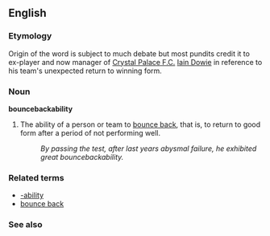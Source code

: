 ==English==

===Etymology===
Origin of the word is subject to much debate but most pundits credit it to ex-player and now manager of [[Crystal Palace F.C.]] [[Iain Dowie]] in reference to his team's unexpected return to winning form.

===Noun===
'''bouncebackability'''

#The ability of a person or team to [[bounce back]], that is, to return to good form after a period of not performing well.
#: ''By passing the test, after last years abysmal failure, he exhibited great bouncebackability.''

===Related terms===
*[[-ability]]
*[[bounce back]]

===See also===
{{pedialite}}